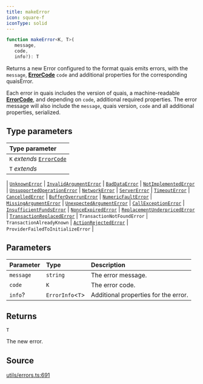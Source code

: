 ```yaml
---
title: makeError
icon: square-f
iconType: solid
---
```


```ts
function makeError<K, T>(
   message, 
   code, 
   info?): T
```

Returns a new Error configured to the format quais emits errors, with the `message`, [**ErrorCode**](/sdk/content/type-aliases/ErrorCode)
`code` and additional properties for the corresponding quaisError.

Each error in quais includes the version of quais, a machine-readable [**ErrorCode**](/sdk/content/type-aliases/ErrorCode), and depending
on `code`, additional required properties. The error message will also include the `message`, quais version, `code`
and all additional properties, serialized.

## Type parameters

| Type parameter |
| :------ |
| `K` *extends* [`ErrorCode`](/sdk/content/type-aliases/ErrorCode) |
| `T` *extends* 
  \| [`UnknownError`](/sdk/content/interfaces/UnknownError)
  \| [`InvalidArgumentError`](/sdk/content/interfaces/InvalidArgumentError)
  \| [`BadDataError`](/sdk/content/interfaces/BadDataError)
  \| [`NotImplementedError`](/sdk/content/interfaces/NotImplementedError)
  \| [`UnsupportedOperationError`](/sdk/content/interfaces/UnsupportedOperationError)
  \| [`NetworkError`](/sdk/content/interfaces/NetworkError)
  \| [`ServerError`](/sdk/content/interfaces/ServerError)
  \| [`TimeoutError`](/sdk/content/interfaces/TimeoutError)
  \| [`CancelledError`](/sdk/content/interfaces/CancelledError)
  \| [`BufferOverrunError`](/sdk/content/interfaces/BufferOverrunError)
  \| [`NumericFaultError`](/sdk/content/interfaces/NumericFaultError)
  \| [`MissingArgumentError`](/sdk/content/interfaces/MissingArgumentError)
  \| [`UnexpectedArgumentError`](/sdk/content/interfaces/UnexpectedArgumentError)
  \| [`CallExceptionError`](/sdk/content/interfaces/CallExceptionError)
  \| [`InsufficientFundsError`](/sdk/content/interfaces/InsufficientFundsError)
  \| [`NonceExpiredError`](/sdk/content/interfaces/NonceExpiredError)
  \| [`ReplacementUnderpricedError`](/sdk/content/interfaces/ReplacementUnderpricedError)
  \| [`TransactionReplacedError`](/sdk/content/interfaces/TransactionReplacedError)
  \| `TransactionNotFoundError`
  \| `TransactionAlreadyKnown`
  \| [`ActionRejectedError`](/sdk/content/interfaces/ActionRejectedError)
  \| `ProviderFailedToInitializeError` |

## Parameters

| Parameter | Type | Description |
| :------ | :------ | :------ |
| `message` | `string` | The error message. |
| `code` | `K` | The error code. |
| `info`? | `ErrorInfo`\<`T`\> | Additional properties for the error. |

## Returns

`T`

The new error.

## Source

[utils/errors.ts:691](https://github.com/dominant-strategies/quais.js/blob/b2ac1fd0778919e5fee7e72ee1eb16f6f0ceca10/src/utils/errors.ts#L691)
